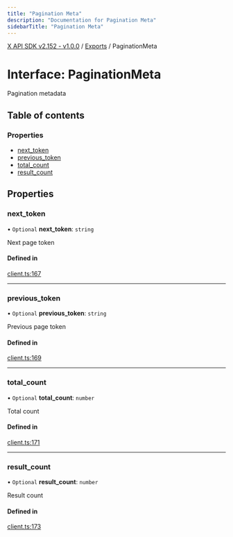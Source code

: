```yaml
---
title: "Pagination Meta"
description: "Documentation for Pagination Meta"
sidebarTitle: "Pagination Meta"
---
```


[X API SDK v2.152 - v1.0.0](../README.md) / [Exports](../modules.md) / PaginationMeta

# Interface: PaginationMeta

Pagination metadata

## Table of contents

### Properties

- [next\_token](PaginationMeta.md#next_token)
- [previous\_token](PaginationMeta.md#previous_token)
- [total\_count](PaginationMeta.md#total_count)
- [result\_count](PaginationMeta.md#result_count)

## Properties

### next\_token

• `Optional` **next\_token**: `string`

Next page token

#### Defined in

[client.ts:167](https://github.com/xdevplatform/xdk/blob/ad4172ef5f68f089e0f077a190b271016dd35bf7/xdk/typescript/src/client.ts#L167)

___

### previous\_token

• `Optional` **previous\_token**: `string`

Previous page token

#### Defined in

[client.ts:169](https://github.com/xdevplatform/xdk/blob/ad4172ef5f68f089e0f077a190b271016dd35bf7/xdk/typescript/src/client.ts#L169)

___

### total\_count

• `Optional` **total\_count**: `number`

Total count

#### Defined in

[client.ts:171](https://github.com/xdevplatform/xdk/blob/ad4172ef5f68f089e0f077a190b271016dd35bf7/xdk/typescript/src/client.ts#L171)

___

### result\_count

• `Optional` **result\_count**: `number`

Result count

#### Defined in

[client.ts:173](https://github.com/xdevplatform/xdk/blob/ad4172ef5f68f089e0f077a190b271016dd35bf7/xdk/typescript/src/client.ts#L173)
